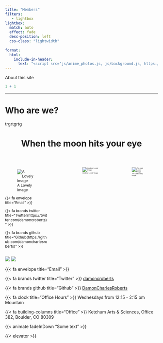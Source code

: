 ```yaml
---
title: "Members"
filters:
   - lightbox
lightbox: 
  match: auto
  effect: fade
  desc-position: left
  css-class: "lightwidth"
  
format:
  html:
    include-in-header:
      text: "<script src='js/anime_photos.js, js/background.js, https://s3-us-west-2.amazonaws.com/s.cdpn.io/499416/TweenLite.min.js, https://s3-us-west-2.amazonaws.com/s.cdpn.io/499416/EasePack.min.js, https://s3-us-west-2.amazonaws.com/s.cdpn.io/499416/demo.js' ></script>"
---
```



About this site

```r
1 + 1
```

<hr>


# Who are we? {auto-animate="true" auto-animate-easing="ease-in-out" background="#517699" style="text-align: left;"}

trgrtgrtg




 <header class="header show-on-scroll">
   
  <h1 class="heading"> When the moon hits your eye  </h1>
        
  </header>
     




<!--<center>Instructors</center>
<!--
<!--::: columns
<!--::: {.column width="20%"}
<!--<center>
<!--
<!--```{r, echo=FALSE, out.width="70%", out.height="70%", out.extra='class="myimg"'}
<!--knitr::include_graphics("Presentation/images/gabriel.jpeg")
<!--```
<!--
<!--Gabriel Zech
<!--
<!--</brxsmall>
<!--
<!--MDS 2023
<!--
<!--</brxsmall>
<!--
<!--Project Manager
<!--
<!--</brxsmall>
<!--
<!--(Data Science Lab) Bertelsmann Stiftung
<!--
<!--</center>
<!--:::
<!--
<!--::: {.column width="20%"}
<!--<center>
<!--
<!--```{r, echo=FALSE, out.width="70%", out.height="70%", out.extra='class="myimg"'}
<!--knitr::include_graphics("Presentation/images/carmen.jpeg")
<!--```
<!--
<!--Carmen Garro
<!--
<!--</brxsmall>
<!--
<!--MDS
<!--
<!--</brxsmall>
<!--
<!--2024
<!--
<!--</center>
<!--:::
<!--
<!--::: {.column width="20%"}
<!--<center>
<!--
<!--```{r, echo=FALSE, out.width="70%", out.height="70%", out.extra='class="myimg"'}
<!--knitr::include_graphics("Presentation/images/jorge.jpeg")
<!--```
<!--
<!--Jorge Roa
<!--
<!--</brxsmall>
<!--
<!--MDS
<!--
<!--</brxsmall>
<!--
<!--2024
<!--
<!--</center>
<!--:::
<!--
<!--::: {.column width="20%"}
<!--<center>
<!--
<!--```{r, echo=FALSE, out.width="70%", out.height="70%", out.extra='class="myimg"'}
<!--knitr::include_graphics("Presentation/images/lukas.jpeg")
<!--```
<!--
<!--Lukas Warode
<!--
<!--</brxsmall>
<!--
<!--MDS 2023
<!--
<!--Data Researcher
<!--
<!--</brxsmall>
<!--
<!--POLITICO
<!--
<!--</center>
<!--:::
<!--
<!--::: {.column width="20%"}
<!--<center>
<!--
<!--```{r, echo=FALSE, out.width="70%", out.height="70%", out.extra='class="myimg"'}
<!--knitr::include_graphics("Presentation/images/rodrigo.png")
<!--```
<!--
<!--Rodrigo Dornelles
<!--
<!--</brxsmall>
<!--
<!--MDS
<!--
<!--</brxsmall>
<!--
<!--2024
<!--
<!--</center>
<!--:::
<!--:::
<!--
<!--
<!--<div class="gallery">
<!--  <a target="_blank" href="img_5terre.jpg">
<!--    <img src="Presentation/images/lukas.jpeg" alt="Cinque Terre" width="100%" height="100%">
<!--  </a>
<!--  <div class="desc">Add a description of the image here</div>
<!--</div>
<!--
<!--<div class="gallery">
<!--  <a target="_blank" href="img_forest.jpg">
<!--    <img src="Presentation/images/lukas.jpeg" alt="Forest" width="100%" height="100%">
<!--  </a>
<!--  <div class="desc">Add a description of the image here</div>
<!--</div>
<!--
<!--<div class="gallery">
<!--  <a target="_blank" href="img_lights.jpg">
<!--    <img src="Presentation/images/lukas.jpeg" alt="Northern Lights" width="100%" height="100%">
<!--  </a>
<!--  <div class="desc">Add a description of the image here</div>
<!--</div>
<!--
<!--<div class="gallery">
<!--  <a target="_blank" href="img_mountains.jpg">
<!--    <img src="Presentation/images/lukas.jpeg" alt="Mountains" width="100%" height="100%">
<!--  </a>
<!--  <div class="desc">Add a description of the image here</div>
<!--</div>
<!--

<!-- <!-- The grid: four columns -->
<!--<div class="row">
<!--  <div class="column">
<!--    <img src="Presentation/images/lukas.jpeg" alt="Nature" onclick="myFunction(this);">
<!--  </div>
<!--  <div class="column">
<!--    <img src="Presentation/images/lukas.jpeg" alt="Snow" onclick="myFunction(this);">
<!--  </div>
<!--  <div class="column">
<!--    <img src="iPresentation/images/lukas.jpeg" alt="Mountains" onclick="myFunction(this);">
<!--  </div>
<!--  <div class="column">
<!--    <img src="Presentation/images/lukas.jpeg" alt="Lights" onclick="myFunction(this);">
<!--  </div>
<!--</div>
<!--
<!--<!-- The expanding image container -->
<!--<div class="container">
<!--  <!-- Close the image -->
<!--  <span onclick="this.parentElement.style.display='none'" class="closebtn">&times;</span>
<!--
<!--  <!-- Expanded image -->
<!--  <img id="expandedImg" style="width:100%">
<!--
<!--  <!-- Image text -->
<!--  <div id="imgtext"></div>
<!--</div> 
<!--
<!-- -->



::: columns
::: {.column width="45%"}

<div class="inline-photo show-on-scroll"  style = "font-size: 12px">

![A Lovely Image](Presentation/images/lukas.jpeg){group="my-gallery" description="Oak Bluffs is famous for its Gingerbread cottages, busy town center, and party like atmosphere."}

<div class = "em-wide">



{{< fa envelope title="Email" >}} 

{{< fa brands twitter title="Twitter(https://twitter.com/damoncroberts)" >}}

{{< fa brands github title="Github(https://github.com/damoncharlesroberts)" >}}


</div> 

</div> 

:::
::: {.column width="10%"}


:::
::: {.column width="45%"}

<div class="inline-photo show-on-scroll"  style = "font-size: 5px">

![Another Lovely Image](Presentation/images/lukas.jpeg){group="my-gallery" description="Oak Bluffs is famous for its Gingerbread cottages, busy town center, and party like atmosphere."}


</div> 

:::

::: {.column width="40%"}


<div class="inline-photo show-on-scroll" style = "font-size: 5px">

![The Last Lovely Image](Presentation/images/lukas.jpeg){group="my-gallery" description="Oak Bluffs is famous for its Gingerbread cottages, busy town center, and party like atmosphere."}

</div> 

:::

:::


<a href="https://pagedart.com"><img src="Presentation/images/lukas.jpeg" class="inline-photo show-on-scroll pic_grid"></a>          <img src="Presentation/images/lukas.jpeg" class="inline-photo show-on-scroll pic_grid">




{{< fa envelope title="Email" >}} 

{{< fa brands twitter title="Twitter" >}} [damoncroberts](https://twitter.com/damoncroberts)

{{< fa brands github title="Github" >}} [DamonCharlesRoberts](https://github.com/damoncharlesroberts)

{{< fa clock title="Office Hours" >}} Wednesdays from 12:15 - 2:15 pm Mountain

{{< fa building-columns title="Office" >}} Ketchum Arts & Sciences, Office 382, Boulder, CO 80309


{{< animate fadeInDown "Some text" >}}


{{< elevator >}}



```{=HTML}
<link rel="stylesheet" href="https://cdnjs.cloudflare.com/ajax/libs/font-awesome/5.15.3/css/all.min.css">
      <script src="https://ajax.googleapis.com/ajax/libs/jquery/3.2.1/jquery.min.js"></script>
      <script>
         $(document).ready(function(){
            $('#member1').load("member1.html");
            $('#member2').load("member2.html");
            $('#member3').load("member3.html");
            $('#member4').load("member4.html");
            $('#member5').load("member5.html");
            $('#member6').load("member6.html");
            $('#member7').load("member7.html");
         });
      </script>

<section id="container">
    <div class="user-container">

        <!-- Card Two-->
        <div class="card inline-photo3 show-on-scroll">
          <div id="member1"></div>
        </div>
        <!-- Card Two-->
        <div class="card inline-photo3 show-on-scroll">
          <div id="member2"></div>
        </div>
        <!-- Card Two-->
        <div class="card inline-photo3 show-on-scroll">
          <div id="member3"></div>
        </div>
        <!-- Card Two-->
        <div class="card inline-photo3 show-on-scroll">
          <div id="member4"></div>
        </div>
        <!-- Card Two-->
        <div class="card inline-photo3 show-on-scroll">
          <div id="member5"></div>
        </div>
        <!-- Card Two-->
        <div class="card inline-photo3 show-on-scroll">
          <div id="member6"></div>
        </div>
        <div class="card inline-photo3 show-on-scroll">
          <div id="member7"></div>
        </div>

    </div>
</section>
 
```



```{=html}


<script src='js/anime_photos.js'></script>

<script src='js/background.js'></script>

<script src="js/text.js"></script>

<script src="js/members.js"></script>

```

